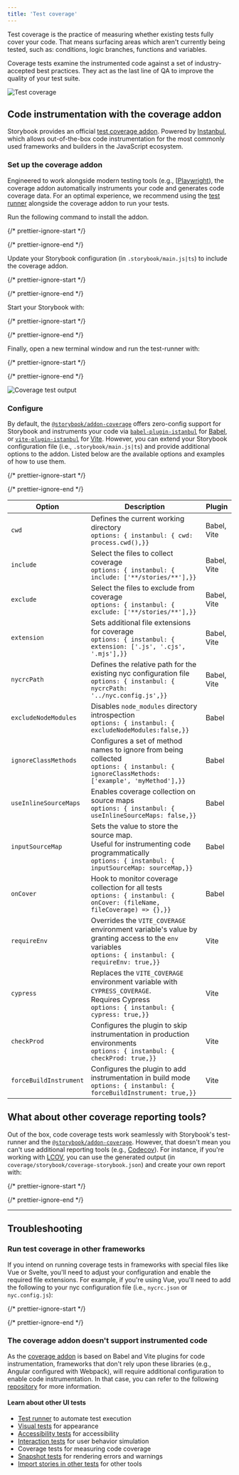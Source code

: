 ```yaml
---
title: 'Test coverage'
---
```


<YouTubeCallout id="wEa6W8uUGSA" title="These tests use NO CODE | component testing in Storybook" />

Test coverage is the practice of measuring whether existing tests fully cover your code. That means surfacing areas which aren't currently being tested, such as: conditions, logic branches, functions and variables.

Coverage tests examine the instrumented code against a set of industry-accepted best practices. They act as the last line of QA to improve the quality of your test suite.

![Test coverage](../_assets/writing-tests/test-coverage-storybook.gif)

## Code instrumentation with the coverage addon

Storybook provides an official [test coverage addon](https://storybook.js.org/addons/@storybook/addon-coverage). Powered by [Instanbul](https://istanbul.js.org/), which allows out-of-the-box code instrumentation for the most commonly used frameworks and builders in the JavaScript ecosystem.

### Set up the coverage addon

Engineered to work alongside modern testing tools (e.g., \[[Playwright](https://playwright.dev/)), the coverage addon automatically instruments your code and generates code coverage data. For an optimal experience, we recommend using the [test runner](./test-runner.mdx) alongside the coverage addon to run your tests.

Run the following command to install the addon.

{/* prettier-ignore-start */}

<CodeSnippets path="storybook-coverage-addon-install.md" />

{/* prettier-ignore-end */}

Update your Storybook configuration (in `.storybook/main.js|ts`) to include the coverage addon.

{/* prettier-ignore-start */}

<CodeSnippets path="storybook-coverage-addon-registration.md" />

{/* prettier-ignore-end */}

Start your Storybook with:

{/* prettier-ignore-start */}

<CodeSnippets path="storybook-run-dev.md" />

{/* prettier-ignore-end */}

Finally, open a new terminal window and run the test-runner with:

{/* prettier-ignore-start */}

<CodeSnippets path="storybook-test-runner-coverage.md" />

{/* prettier-ignore-end */}

![Coverage test output](../_assets/writing-tests/test-runner-coverage-result.png)

### Configure

By default, the [`@storybook/addon-coverage`](https://storybook.js.org/addons/@storybook/addon-coverage) offers zero-config support for Storybook and instruments your code via [`babel-plugin-istanbul`](https://github.com/istanbuljs/babel-plugin-istanbul) for [Babel](https://babeljs.io/), or [`vite-plugin-istanbul`](https://github.com/iFaxity/vite-plugin-istanbul) for [Vite](https://vitejs.dev/). However, you can extend your Storybook configuration file (i.e., `.storybook/main.js|ts`) and provide additional options to the addon. Listed below are the available options and examples of how to use them.

{/* prettier-ignore-start */}

<CodeSnippets path="storybook-coverage-addon-config-options.md" />

{/* prettier-ignore-end */}

| Option                 | Description                                                                                                                                             | Plugin      |
| ---------------------- | ------------------------------------------------------------------------------------------------------------------------------------------------------- | ----------- |
| `cwd`                  | Defines the current working directory <br />`options: { instanbul: { cwd: process.cwd(),}}`                                                              | Babel, Vite |
| `include`              | Select the files to collect coverage <br />`options: { instanbul: { include: ['**/stories/**'],}}`                                                       | Babel, Vite |
| `exclude`              | Select the files to exclude from coverage <br />`options: { instanbul: { exclude: ['**/stories/**'],}}`                                                  | Babel, Vite |
| `extension`            | Sets additional file extensions for coverage <br />`options: { instanbul: { extension: ['.js', '.cjs', '.mjs'],}}`                                       | Babel, Vite |
| `nycrcPath`            | Defines the relative path for the existing nyc configuration file <br />`options: { instanbul: { nycrcPath: '../nyc.config.js',}}`                       | Babel, Vite |
| `excludeNodeModules`   | Disables `node_modules` directory introspection <br />`options: { instanbul: { excludeNodeModules:false,}}`                                              | Babel       |
| `ignoreClassMethods`   | Configures a set of method names to ignore from being collected <br />`options: { instanbul: { ignoreClassMethods: ['example', 'myMethod'],}}`           | Babel       |
| `useInlineSourceMaps`  | Enables coverage collection on source maps <br />`options: { instanbul: { useInlineSourceMaps: false,}}`                                                 | Babel       |
| `inputSourceMap`       | Sets the value to store the source map.<br /> Useful for instrumenting code programmatically <br />`options: { instanbul: { inputSourceMap: sourceMap,}}` | Babel       |
| `onCover`              | Hook to monitor coverage collection for all tests <br />`options: { instanbul: { onCover: (fileName, fileCoverage) => {},}}`                             | Babel       |
| `requireEnv`           | Overrides the `VITE_COVERAGE` environment variable's value by granting access to the `env` variables <br />`options: { instanbul: { requireEnv: true,}}` | Vite        |
| `cypress`              | Replaces the `VITE_COVERAGE` environment variable with `CYPRESS_COVERAGE`. <br />Requires Cypress <br />`options: { instanbul: { cypress: true,}}`        | Vite        |
| `checkProd`            | Configures the plugin to skip instrumentation in production environments <br />`options: { instanbul: { checkProd: true,}}`                              | Vite        |
| `forceBuildInstrument` | Configures the plugin to add instrumentation in build mode <br />`options: { instanbul: { forceBuildInstrument: true,}}`                                 | Vite        |

## What about other coverage reporting tools?

Out of the box, code coverage tests work seamlessly with Storybook's test-runner and the [`@storybook/addon-coverage`](https://storybook.js.org/addons/@storybook/addon-coverage). However, that doesn't mean you can't use additional reporting tools (e.g., [Codecov](https://about.codecov.io/)). For instance, if you're working with [LCOV](https://wiki.documentfoundation.org/Development/Lcov), you can use the generated output (in `coverage/storybook/coverage-storybook.json`) and create your own report with:

{/* prettier-ignore-start */}

<CodeSnippets path="storybook-coverage-report-lcov.md" />

{/* prettier-ignore-end */}

***

## Troubleshooting

### Run test coverage in other frameworks

If you intend on running coverage tests in frameworks with special files like Vue or Svelte, you'll need to adjust your configuration and enable the required file extensions. For example, if you're using Vue, you'll need to add the following to your nyc configuration file (i.e., `nycrc.json` or `nyc.config.js`):

{/* prettier-ignore-start */}

<CodeSnippets path="storybook-coverage-report-vue.md" />

{/* prettier-ignore-end */}

### The coverage addon doesn't support instrumented code

As the [coverage addon](https://storybook.js.org/addons/@storybook/addon-coverage) is based on Babel and Vite plugins for code instrumentation, frameworks that don't rely upon these libraries (e.g., Angular configured with Webpack), will require additional configuration to enable code instrumentation. In that case, you can refer to the following [repository](https://github.com/yannbf/storybook-coverage-recipes) for more information.

#### Learn about other UI tests

* [Test runner](./test-runner.mdx) to automate test execution
* [Visual tests](./visual-testing.mdx) for appearance
* [Accessibility tests](./accessibility-testing.mdx) for accessibility
* [Interaction tests](./interaction-testing.mdx) for user behavior simulation
* Coverage tests for measuring code coverage
* [Snapshot tests](./snapshot-testing.mdx) for rendering errors and warnings
* [Import stories in other tests](./importing-stories-in-tests.mdx) for other tools
